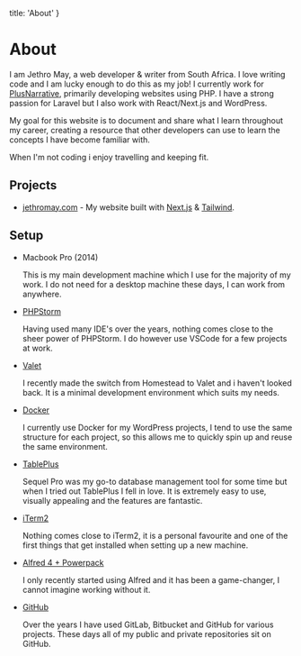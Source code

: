 
  title: 'About'
}

# About

I am Jethro May, a web developer & writer from South Africa. I love writing code and I am lucky enough to do this as my job! I currently work for <a href="https://www.plusnarrative.com/" target="_blank" rel="noopener noreferrer" className="font-bold underline text-blue-400 hover:text-blue-500">PlusNarrative</a>,
primarily developing websites using PHP. I have a strong passion for Laravel but I also work with React/Next.js and WordPress. 
                            
My goal for this website is to document and share what I learn throughout my career, creating a resource that other developers can use to learn the
concepts I have become familiar with. 

When I'm not coding i enjoy travelling and keeping fit.
	
## Projects

- <p><a href="https://github.com/jethromay/jethromay.com" className="font-bold underline text-blue-400 hover:text-blue-500">jethromay.com</a> - My website built with <a href="https://nextjs.org/" target="_blank" rel="noopener noreferrer" className="font-bold underline text-blue-400 hover:text-blue-500">Next.js</a> & <a href="https://tailwindcss.com/" target="_blank" rel="noopener noreferrer" className="font-bold underline text-blue-400 hover:text-blue-500">Tailwind</a>.</p>
                            
## Setup

<ul className="list-disc mt-4 pl-4">
  <li>
    <p className="leading-normal underline">
        Macbook Pro (2014)
    </p>
    <p className="leading-normal">
        This is my main development machine which I use for the majority of my work. I do not need for a desktop machine these days, I can work from anywhere.
    </p>
  </li>
  <li>
    <p className="leading-normal">
        <a className="font-bold underline text-blue-400 hover:text-blue500" href="https://www.jetbrains.com/phpstorm/index.html">PHPStorm</a>
    </p>
    <p className="leading-normal">
        Having used many IDE's over the years, nothing comes close to the sheer power of PHPStorm. I do however use VSCode for a few projects at work.
    </p>
  </li>
    <li>
        <p className="leading-normal">
            <a className="font-bold underline text-blue-400 hover:text-blue-500" href="https://laravel.com/docs/6.x/valet">Valet</a>
        </p>
        <p className="leading-normal">
            I recently made the switch from Homestead to Valet and i haven't looked back. It is a minimal development environment which suits my needs.
        </p>
    </li>
    <li>
        <p className="leading-normal">
            <a className="font-bold underline text-blue-400 hover:text-blue-500" href="https://www.docker.com/">Docker</a>
        </p>
        <p className="leading-normal">
            I currently use Docker for my WordPress projects, I tend to use the same structure for each project, so this allows me to quickly spin up and reuse the same environment.
        </p>
    </li>
  <li>
      <p className="leading-normal">
          <a className="font-bold underline text-blue-400 hover:text-blue-500" href="https://tableplus.com/">TablePlus</a>
      </p>
      <p className="leading-normal">
        Sequel Pro was my go-to database management tool for some time but when I tried out TablePlus I fell in love. It is extremely easy to use, visually appealing and the features are fantastic.
      </p>
  </li>
  <li>
    <p className="leading-normal">
        <a className="font-bold underline text-blue-400 hover:text-blue-500" href="https://iterm2.com/">iTerm2</a>
    </p>
    <p className="leading-normal">
        Nothing comes close to iTerm2, it is a personal favourite and one of the first things that get installed when setting up a new machine.
    </p>
  </li>
  <li>
      <p className="leading-normal">
          <a className="font-bold underline text-blue-400 hover:text-blue-500" href="https://www.alfredapp.com/">Alfred 4 + Powerpack</a>
      </p>
      <p className="leading-normal">
       I only recently started using Alfred and it has been a game-changer, I cannot imagine working without it.
      </p>
  </li>
  <li>
      <p className="leading-normal">
          <a className="font-bold underline text-blue-400 hover:text-blue-500" href="https://github.com/">GitHub</a>
      </p>
      <p className="leading-normal">
        Over the years I have used GitLab, Bitbucket and GitHub for various projects. These days all of my public and private repositories sit on GitHub. 
      </p>
  </li>
</ul>

